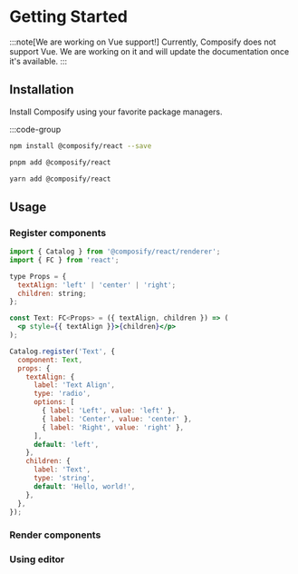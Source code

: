 # Getting Started

:::note[We are working on Vue support!]
Currently, Composify does not support Vue. We are working on it and will update the documentation once it's available.
:::

## Installation

Install Composify using your favorite package managers.

:::code-group

```bash [npm]
npm install @composify/react --save
```

```bash [pnpm]
pnpm add @composify/react
```

```bash [yarn]
yarn add @composify/react
```

## Usage

### Register components

```jsx
import { Catalog } from '@composify/react/renderer';
import { FC } from 'react';

type Props = {
  textAlign: 'left' | 'center' | 'right';
  children: string;
};

const Text: FC<Props> = ({ textAlign, children }) => (
  <p style={{ textAlign }}>{children}</p>
);

Catalog.register('Text', {
  component: Text,
  props: {
    textAlign: {
      label: 'Text Align',
      type: 'radio',
      options: [
        { label: 'Left', value: 'left' },
        { label: 'Center', value: 'center' },
        { label: 'Right', value: 'right' },
      ],
      default: 'left',
    },
    children: {
      label: 'Text',
      type: 'string',
      default: 'Hello, world!',
    },
  },
});
```

### Render components

### Using editor